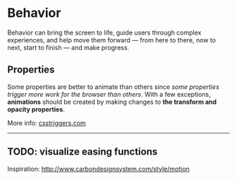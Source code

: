 
<Meta title="Styleguide/Behavior" />

# Behavior

Behavior can bring the screen to life, guide users through complex experiences, and help move them forward — from here to there, now to next, start to finish — and make progress.

## Properties

Some properties are better to animate than others since *some properties trigger more work for
the browser than others*. With a few exceptions, **animations** should be created by making changes
to **the transform and opacity properties**.

More info: [csstriggers.com](https://csstriggers.com)

---

## TODO: visualize easing functions

Inspiration: http://www.carbondesignsystem.com/style/motion
